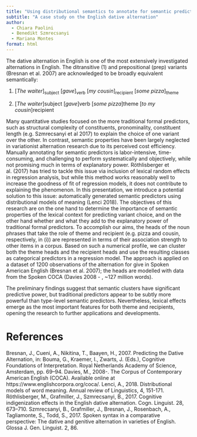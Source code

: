 ```yaml
---
title: "Using distributional semantics to annotate for semantic predictors"
subtitle: "A case study on the English dative alternation"
author:
  - Chiara Paolini
  - Benedikt Szmrecsanyi
  - Mariana Montes
format: html
---
```


<!-- TODO add references -->
The dative alternation in English is one of the most extensively investigated alternations in English. The
ditransitive (@dit) and prepositional (prep) variants (Bresnan et al. 2007) are acknowledged to be broadly
equivalent semantically:

<!-- QUESTION with subscript or not? -->
(@dit) [*The waiter*]~subject~ [*gave*]~verb~ [*my cousin*]~recipient~ [*some pizza*]~theme~

(@prep) [*The waiter*]subject [*gave*]verb [*some pizza*]theme [*to my cousin*]recipient

Many quantitative studies focused on the more traditional formal predictors, such as structural complexity
of constituents, pronominality, constituent length (e.g. Szmrecsanyi et al 2017) to explain the choice of
one variant over the other. In contrast, semantic properties have been largely neglected in variationist
alternation research due to its perceived cost efficiency. Manually annotating for semantic predictors is
labor-intensive, time-consuming, and challenging to perform systematically and objectively, while not
promising much in terms of explanatory power. Röthlisberger et al. (2017) has tried to tackle this issue
via inclusion of lexical random effects in regression analysis, but while this method works reasonably well
to increase the goodness of fit of regression models, it does not contribute to explaining the phenomenon.
In this presentation, we introduce a potential solution to this issue: automatically generated semantic
predictors using distributional models of meaning (Lenci 2018). The objectives of this research are on the
one hand to determine the importance of semantic properties of the lexical context for predicting variant
choice, and on the other hand whether and what they add to the explanatory power of traditional formal
predictors. To accomplish our aims, the heads of the noun phrases that take the role of theme and
recipient (e.g. pizza and cousin, respectively, in (i)) are represented in terms of their association strength
to other items in a corpus. Based on such a numerical profile, we can cluster both the theme heads and
the recipient heads and use the resulting classes as categorical predictors in a regression model. The
approach is applied on a dataset of 1200 observations of the alternation for give in Spoken American
English (Bresnan et al. 2007); the heads are modelled with data from the Spoken COCA (Davies 2008 -
, ~127 million words).

The preliminary findings suggest that semantic clusters have significant predictive power, but traditional
predictors appear to be subtly more powerful than type-level semantic predictors. Nevertheless, lexical
effects emerge as the most important features for both theme and recipients, opening the research to
further applications and developments.

# References

Bresnan, J., Cueni, A., Nikitina, T., Baayen, H., 2007. Predicting the Dative Alternation, in: Bouma, G., Kraemer, I., Zwarts, J.
(Eds.), Cognitive Foundations of Interpretation. Royal Netherlands Academy of Science, Amsterdam, pp. 69–94.
Davies, M., 2008-. The Corpus of Contemporary American English (COCA). Available online at https://www.englishcorpora.org/coca/.
Lenci, A., 2018. Distributional models of word meaning. Annual review of Linguistics, 4, 151-171.
Röthlisberger, M., Grafmiller, J., Szmrecsanyi, B., 2017. Cognitive indigenization effects in the English dative alternation.
Cogn. Linguist. 28, 673–710.
Szmrecsanyi, B., Grafmiller, J., Bresnan, J., Rosenbach, A., Tagliamonte, S., Todd, S., 2017. Spoken syntax in a comparative
perspective: The dative and genitive alternation in varieties of English. Glossa J. Gen. Linguist. 2, 86.

